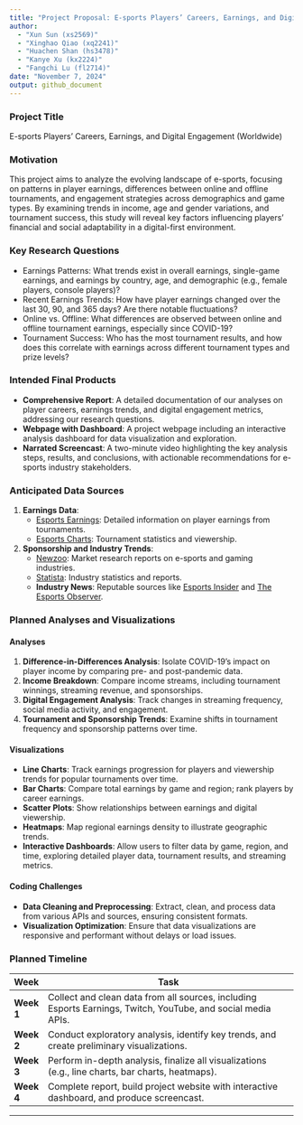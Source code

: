 ```yaml
---
title: "Project Proposal: E-sports Players’ Careers, Earnings, and Digital Engagement (Worldwide)" 
author: 
  - "Xun Sun (xs2569)" 
  - "Xinghao Qiao (xq2241)" 
  - "Huachen Shan (hs3478)" 
  - "Kanye Xu (kx2224)" 
  - "Fangchi Lu (fl2714)" 
date: "November 7, 2024" 
output: github_document 
---
```


### Project Title
E-sports Players’ Careers, Earnings, and Digital Engagement (Worldwide)

### Motivation
This project aims to analyze the evolving landscape of e-sports, focusing on patterns in player earnings, differences between online and offline tournaments, and engagement strategies across demographics and game types. By examining trends in income, age and gender variations, and tournament success, this study will reveal key factors influencing players' financial and social adaptability in a digital-first environment.

### Key Research Questions
- Earnings Patterns: What trends exist in overall earnings, single-game earnings, and earnings by country, age, and demographic (e.g., female players, console players)?
- Recent Earnings Trends: How have player earnings changed over the last 30, 90, and 365 days? Are there notable fluctuations?
- Online vs. Offline: What differences are observed between online and offline tournament earnings, especially since COVID-19?
- Tournament Success: Who has the most tournament results, and how does this correlate with earnings across different tournament types and prize levels?

### Intended Final Products
- **Comprehensive Report**: A detailed documentation of our analyses on player careers, earnings trends, and digital engagement metrics, addressing our research questions.
- **Webpage with Dashboard**: A project webpage including an interactive analysis dashboard for data visualization and exploration.
- **Narrated Screencast**: A two-minute video highlighting the key analysis steps, results, and conclusions, with actionable recommendations for e-sports industry stakeholders.

### Anticipated Data Sources
1. **Earnings Data**:
   - [Esports Earnings](https://www.esportsearnings.com/): Detailed information on player earnings from tournaments.
   - [Esports Charts](https://escharts.com/): Tournament statistics and viewership.
2. **Sponsorship and Industry Trends**:
   - [Newzoo](https://newzoo.com/): Market research reports on e-sports and gaming industries.
   - [Statista](https://www.statista.com/): Industry statistics and reports.
   - **Industry News**: Reputable sources like [Esports Insider](https://esportsinsider.com/) and [The Esports Observer](https://esportsobserver.com/).

### Planned Analyses and Visualizations
#### Analyses
1. **Difference-in-Differences Analysis**: Isolate COVID-19’s impact on player income by comparing pre- and post-pandemic data.
2. **Income Breakdown**: Compare income streams, including tournament winnings, streaming revenue, and sponsorships.
3. **Digital Engagement Analysis**: Track changes in streaming frequency, social media activity, and engagement.
4. **Tournament and Sponsorship Trends**: Examine shifts in tournament frequency and sponsorship patterns over time.

#### Visualizations
- **Line Charts**: Track earnings progression for players and viewership trends for popular tournaments over time.
- **Bar Charts**: Compare total earnings by game and region; rank players by career earnings.
- **Scatter Plots**: Show relationships between earnings and digital viewership.
- **Heatmaps**: Map regional earnings density to illustrate geographic trends.
- **Interactive Dashboards**: Allow users to filter data by game, region, and time, exploring detailed player data, tournament results, and streaming metrics.

#### Coding Challenges
- **Data Cleaning and Preprocessing**: Extract, clean, and process data from various APIs and sources, ensuring consistent formats.
- **Visualization Optimization**: Ensure that data visualizations are responsive and performant without delays or load issues.

### Planned Timeline

| Week       | Task                                                                                                    |
|------------|---------------------------------------------------------------------------------------------------------|
| **Week 1** | Collect and clean data from all sources, including Esports Earnings, Twitch, YouTube, and social media APIs. |
| **Week 2** | Conduct exploratory analysis, identify key trends, and create preliminary visualizations.                |
| **Week 3** | Perform in-depth analysis, finalize all visualizations (e.g., line charts, bar charts, heatmaps).       |
| **Week 4** | Complete report, build project website with interactive dashboard, and produce screencast.               |

---

